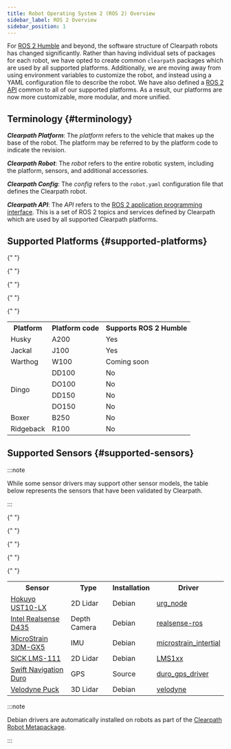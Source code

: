 ```yaml
---
title: Robot Operating System 2 (ROS 2) Overview
sidebar_label: ROS 2 Overview
sidebar_position: 1
---
```


For [ROS 2 Humble](https://docs.ros.org/en/humble/index.html) and beyond, the software structure of Clearpath robots has changed significantly. Rather than having individual sets of packages for each
robot, we have opted to create common `clearpath` packages which are used by all supported platforms. Additionally, we are moving away from using environment variables
to customize the robot, and instead using a YAML configuration file to describe the robot. We have also defined a [ROS 2 API](api/overview.mdx) common to all of our supported platforms. As a result,
our platforms are now more customizable, more modular, and more unified.

## Terminology {#terminology}

**_Clearpath Platform_**: The _platform_ refers to the vehicle that makes up the base of the robot. The platform may be referred to by
the platform code to indicate the revision.

**_Clearpath Robot_**: The _robot_ refers to the entire robotic system, including the platform, sensors, and additional accessories.

**_Clearpath Config_**: The _config_ refers to the `robot.yaml` configuration file that defines the Clearpath robot.

**_Clearpath API_**: The _API_ refers to the [ROS 2 application programming interface](api/overview.mdx). This is a set of ROS 2 topics and services defined
by Clearpath which are used by all supported Clearpath platforms.

## Supported Platforms {#supported-platforms}

<table>
  <tr>
    <th>Platform</th>
    <th>Platform code</th>
    <th>Supports ROS 2 Humble</th>
  </tr>

{" "}

<tr>
  <td>Husky</td>
  <td>A200</td>
  <td>Yes</td>
</tr>

{" "}

<tr>
  <td>Jackal</td>
  <td>J100</td>
  <td>Yes</td>
</tr>

{" "}

<tr>
  <td>Warthog</td>
  <td>W100</td>
  <td>Coming soon</td>
</tr>

{" "}

<tr>
  <td rowspan="5">Dingo</td>
</tr>
<tr>
  <td>DD100</td>
  <td>No</td>
</tr>
<tr>
  <td>DO100</td>
  <td>No</td>
</tr>
<tr>
  <td>DD150</td>
  <td>No</td>
</tr>
<tr>
  <td>DO150</td>
  <td>No</td>
</tr>

{" "}

<tr>
  <td>Boxer</td>
  <td>B250</td>
  <td>No</td>
</tr>

  <tr>
    <td>Ridgeback</td>
    <td>R100</td>
    <td>No</td>
  </tr>
</table>

## Supported Sensors {#supported-sensors}

:::note

While some sensor drivers may support other sensor models, the table below represents the
sensors that have been validated by Clearpath.

:::

<table>
  <tr>
    <th>Sensor</th>
    <th>Type</th>
    <th>Installation</th>
    <th>Driver</th>
  </tr>

{" "}

<tr>
  <td>
    <a href="../robots/accessories/sensors/lidar_2d/hokuyo_ust10_lx">Hokuyo UST10-LX</a>
  </td>
  <td>2D Lidar</td>
  <td>Debian</td>
  <td>
    <a href="https://github.com/ros-drivers/urg_node">urg_node</a>
  </td>
</tr>

{" "}

<tr>
  <td>
    <a href="../robots/accessories/sensors/cameras/realsense_d435">Intel Realsense D435</a>
  </td>
  <td>Depth Camera</td>
  <td>Debian</td>
  <td>
    <a href="https://github.com/IntelRealSense/realsense-ros/tree/ros2-development">realsense-ros</a>
  </td>
</tr>

{" "}

<tr>
  <td>
    <a href="../robots/accessories/sensors/imu/microstrain_3dm_gx5">MicroStrain 3DM-GX5</a>
  </td>
  <td>IMU</td>
  <td>Debian</td>
  <td>
    <a href="https://github.com/LORD-MicroStrain/microstrain_inertial/tree/ros2">microstrain_intertial</a>
  </td>
</tr>

{" "}

<tr>
  <td>
    <a href="../robots/accessories/sensors/lidar_2d/sick_lms111">SICK LMS-111</a>
  </td>
  <td>2D Lidar</td>
  <td>Debian</td>
  <td>
    <a href="https://github.com/clearpathrobotics/LMS1xx">LMS1xx</a>
  </td>
</tr>

{" "}

<tr>
  <td>
    <a href="../robots/accessories/sensors/gps/swift_navigation_duro">Swift Navigation Duro</a>
  </td>
  <td>GPS</td>
  <td>Source</td>
  <td>
    <a href="https://github.com/szenergy/duro_gps_driver/tree/ros2-humble">duro_gps_driver</a>
  </td>
</tr>

  <tr>
    <td><a href="../robots/accessories/sensors/lidar_3d/velodyne_puck">Velodyne Puck</a></td>
    <td>3D Lidar</td>
    <td>Debian</td>
    <td><a href="https://github.com/ros-drivers/velodyne/tree/ros2">velodyne</a></td>
  </tr>
</table>

:::note

Debian drivers are automatically installed on robots as part of the [Clearpath Robot Metapackage](../ros/installation/robot.mdx#clearpath-robot-metapackage).

:::
